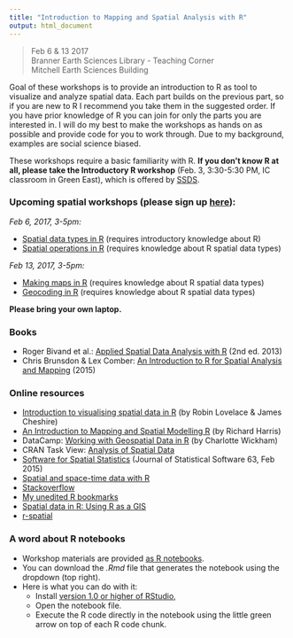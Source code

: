 ```yaml
---
title: "Introduction to Mapping and Spatial Analysis with R"
output: html_document
---
```


> Feb 6 & 13 2017  
> Branner Earth Sciences Library - Teaching Corner   
> Mitchell Earth Sciences Building

Goal of these workshops is to provide an introduction to R as tool to visualize and analyze spatial data. Each part builds on the previous part, so if you are new to R I recommend you take them in the suggested order. If you have prior knowledge of R you can join for only the parts you are interested in. I will do my best to make the workshops as hands on as possible and provide code for you to work through. Due to my background, examples are social science biased. 

These workshops require a basic familiarity with R. __If you don't know R at all, please take the Introductory R workshop__ (Feb. 3, 3:30-5:30 PM, IC classroom in Green East), which is offered by [SSDS](https://ssds.stanford.edu/).


### Upcoming spatial workshops (please sign up [here](https://goo.gl/forms/6YXrMVAkzKJYnJIz1)):
_Feb 6, 2017, 3-5pm:_ 


- [Spatial data types in R](2_spDataTypes.nb.html) (requires introductory knowledge about R) 
- [Spatial operations in R](3_spDataOps.nb.html) (requires knowledge about R spatial data types) 

_Feb 13, 2017, 3-5pm:_

- [Making maps in R](4_Mapping.nb.html) (requires knowledge about R spatial data types)
- [Geocoding in R](5_Geocoding.nb.html) (requires knowledge about R spatial data types)

__Please bring your own laptop.__


### Books
- Roger Bivand et al.:  [Applied Spatial Data Analysis with R](http://www.springer.com/statistics/life+sciences,+medicine+%26+health/book/978-1-4614-7617-7) (2nd ed. 2013)
- Chris Brunsdon & Lex Comber:  [An Introduction to R for Spatial Analysis and Mapping](http://www.sagepub.com/books/Book241031/reviews?siteId=sage-us&prodTypes=any&q=An+Introduction+to+R+for+Spatial+Analysis+and+Mapping&fs=1#tabview=toc) (2015)

### Online resources
- [Introduction to visualising spatial data in R](http://cran.r-project.org/doc/contrib/intro-spatial-rl.pdf) (by Robin Lovelace & James Cheshire)
- [An Introduction to Mapping and Spatial Modelling R](http://www.researchgate.net/profile/Richard_Harris5/publication/258151270_An_Introduction_to_Mapping_and_Spatial_Modelling_in_R/links/0c9605272348c432b8000000.pdf?ev=pub_ext_doc_dl&origin=publication_list&inViewer=true) (by Richard Harris)
- DataCamp: [Working with Geospatial Data in R](https://www.datacamp.com/courses/working-with-geospatial-data-in-r) (by Charlotte Wickham)
- CRAN Task View: [Analysis of Spatial Data](http://cran.r-project.org/web/views/Spatial.html)
- [Software for Spatial Statistics](http://www.jstatsoft.org/v63) (Journal of Statistical Software 63, Feb 2015)
- [Spatial and space-time data with R](http://oscarperpinan.github.io/spacetime-vis/)
- [Stackoverflow](http://stackoverflow.com/questions/tagged/r)
- [My unedited R bookmarks](https://www.diigo.com/user/cengel/R?type=all&sort=updated)
- [Spatial data in R: Using R as a GIS](https://github.com/Pakillo/R-GIS-tutorial/blob/master/R-GIS_tutorial.md) 
- [r-spatial](http://r-spatial.org/)

### A word about R notebooks

- Workshop materials are provided [as R notebooks](http://rmarkdown.rstudio.com/r_notebooks.html).
- You can download the _.Rmd_ file that generates the notebook using the dropdown (top right).
- Here is what you can do with it:
    - Install [version 1.0 or higher of RStudio](https://www.rstudio.com/products/rstudio/download/), 
    - Open the notebook file. 
    - Execute the R code directly in the notebook using the little green arrow on top of each R code chunk.